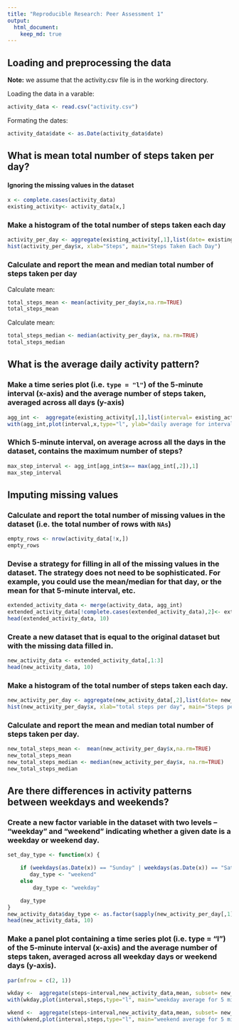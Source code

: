 ```yaml
---
title: "Reproducible Research: Peer Assessment 1"
output: 
  html_document:
    keep_md: true
---
```



## Loading and preprocessing the data

**Note:** we assume that the activity.csv file is in the working directory.

Loading the data in a varable: 
```r
activity_data <- read.csv("activity.csv")
````

Formating the dates: 
```r
activity_data$date <- as.Date(activity_data$date)
```

## What is mean total number of steps taken per day?

#### Ignoring the missing values in the dataset
```r
x <- complete.cases(activity_data)
existing_activity<- activity_data[x,]
```

### Make a histogram of the total number of steps taken each day
```r
activity_per_day <- aggregate(existing_activity[,1],list(date= existing_activity$date),sum)
hist(activity_per_day$x, xlab="Steps", main="Steps Taken Each Day")
```

### Calculate and report the **mean** and **median** total number of steps taken per day
Calculate mean:
```r
total_steps_mean <- mean(activity_per_day$x,na.rm=TRUE)
total_steps_mean
```


Calculate mean:
```r
total_steps_median <- median(activity_per_day$x, na.rm=TRUE)
total_steps_median
```

## What is the average daily activity pattern?

### Make a time series plot (i.e. `type = "l"`) of the 5-minute interval (x-axis) and the average number of steps taken, averaged across all days (y-axis)
```r
agg_int <-  aggregate(existing_activity[,1],list(interval= existing_activity$interval),mean)
with(agg_int,plot(interval,x,type="l", ylab="daily average for interval"))
```

### Which 5-minute interval, on average across all the days in the dataset, contains the maximum number of steps?
```r
max_step_interval <- agg_int[agg_int$x== max(agg_int[,2]),1]
max_step_interval
```

## Imputing missing values

### Calculate and report the total number of missing values in the dataset (i.e. the total number of rows with `NAs`)
```r
empty_rows <- nrow(activity_data[!x,])
empty_rows
```

### Devise a strategy for filling in all of the missing values in the dataset. The strategy does not need to be sophisticated. For example, you could use the mean/median for that day, or the mean for that 5-minute interval, etc.
```r
extended_activity_data <- merge(activity_data, agg_int)
extended_activity_data[!complete.cases(extended_activity_data),2]<- extended_activity_data[!complete.cases(extended_activity_data),4]
head(extended_activity_data, 10)
```

### Create a new dataset that is equal to the original dataset but with the missing data filled in.
```r
new_activity_data <- extended_activity_data[,1:3]
head(new_activity_data, 10)
```

### Make a histogram of the total number of steps taken each day. 
```r
new_activity_per_day <- aggregate(new_activity_data[,2],list(date= new_activity_data$date),sum)
hist(new_activity_per_day$x, xlab="total steps per day", main="Steps per day for New Activity Data")
```

### Calculate and report the mean and median total number of steps taken per day.
```r
new_total_steps_mean <-  mean(new_activity_per_day$x,na.rm=TRUE)
new_total_steps_mean
new_total_steps_median <- median(new_activity_per_day$x, na.rm=TRUE)
new_total_steps_median
```

## Are there differences in activity patterns between weekdays and weekends?

### Create a new factor variable in the dataset with two levels – “weekday” and “weekend” indicating whether a given date is a weekday or weekend day.
```r
set_day_type <- function(x) {

    if (weekdays(as.Date(x)) == "Sunday" | weekdays(as.Date(x)) == "Saturday") 
       day_type <- "weekend"
    else
        day_type <- "weekday"

    day_type    
}
new_activity_data$day_type <- as.factor(sapply(new_activity_per_day[,1],set_day_type))
head(new_activity_data, 10)
```

### Make a panel plot containing a time series plot (i.e. type = "l") of the 5-minute interval (x-axis) and the average number of steps taken, averaged across all weekday days or weekend days (y-axis).

```r
par(mfrow = c(2, 1))

wkday <-  aggregate(steps~interval,new_activity_data,mean, subset= new_activity_data$wkday=="weekday")
with(wkday,plot(interval,steps,type="l", main="weekday average for 5 min interval"))

wkend <-  aggregate(steps~interval,new_activity_data,mean, subset= new_activity_data$wkday=="weekend")
with(wkend,plot(interval,steps,type="l", main="weekend average for 5 min interval"))
```
